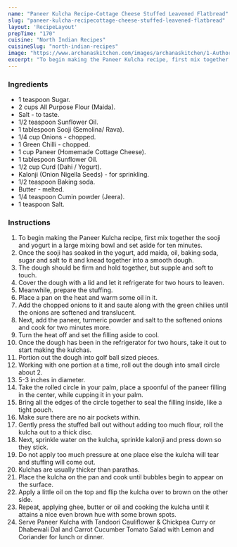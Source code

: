 ---
name: "Paneer Kulcha Recipe-Cottage Cheese Stuffed Leavened Flatbread"
slug: "paneer-kulcha-recipecottage-cheese-stuffed-leavened-flatbread"
layout: 'RecipeLayout'
prepTime: "170"
cuisine: "North Indian Recipes"
cuisineSlug: "north-indian-recipes"
image: "https://www.archanaskitchen.com/images/archanaskitchen/1-Author/Richa_Gupta/Paneer_Kulcha.jpg"
excerpt: "To begin making the Paneer Kulcha recipe, first mix together the sooji and yogurt in a large mixing bowl and set aside for ten minutes"
---

### Ingredients

- 1 teaspoon Sugar.
- 2 cups All Purpose Flour (Maida).
- Salt - to taste.
- 1/2 teaspoon Sunflower Oil.
- 1 tablespoon Sooji (Semolina/ Rava).
- 1/4 cup Onions - chopped.
- 1 Green Chilli - chopped.
- 1 cup Paneer (Homemade Cottage Cheese).
- 1 tablespoon Sunflower Oil.
- 1/2 cup Curd (Dahi / Yogurt).
- Kalonji (Onion Nigella Seeds) - for sprinkling.
- 1/2 teaspoon Baking soda.
- Butter - melted.
- 1/4 teaspoon Cumin powder (Jeera).
- 1 teaspoon Salt.

### Instructions

1. To begin making the Paneer Kulcha recipe, first mix together the sooji and yogurt in a large mixing bowl and set aside for ten minutes.
1. Once the sooji has soaked in the yogurt, add maida, oil, baking soda, sugar and salt to it and knead together into a smooth dough.
1. The dough should be firm and hold together, but supple and soft to touch.
1. Cover the dough with a lid and let it refrigerate for two hours to leaven.
1. Meanwhile, prepare the stuffing.
1. Place a pan on the heat and warm some oil in it.
1. Add the chopped onions to it and saute along with the green chilies until the onions are softened and translucent.
1. Next, add the paneer, turmeric powder and salt to the softened onions and cook for two minutes more.
1. Turn the heat off and set the filling aside to cool.
1. Once the dough has been in the refrigerator for two hours, take it out to start making the kulchas.
1. Portion out the dough into golf ball sized pieces.
1. Working with one portion at a time, roll out the dough into small circle about 2.
1. 5-3 inches in diameter.
1. Take the rolled circle in your palm, place a spoonful of the paneer filling in the center, while cupping it in your palm.
1. Bring all the edges of the circle together to seal the filling inside, like a tight pouch.
1. Make sure there are no air pockets within.
1. Gently press the stuffed ball out without adding too much flour, roll the kulcha out to a thick disc.
1. Next, sprinkle water on the kulcha, sprinkle kalonji and press down so they stick.
1. Do not apply too much pressure at one place else the kulcha will tear and stuffing will come out.
1. Kulchas are usually thicker than parathas.
1. Place the kulcha on the pan and cook until bubbles begin to appear on the surface.
1. Apply a little oil on the top and flip the kulcha over to brown on the other side.
1. Repeat, applying ghee, butter or oil and cooking the kulcha until it attains a nice even brown hue with some brown spots.
1. Serve Paneer Kulcha  with Tandoori Cauliflower & Chickpea Curry or Dhabewali Dal and Carrot Cucumber Tomato Salad with Lemon and Coriander  for lunch or dinner.
